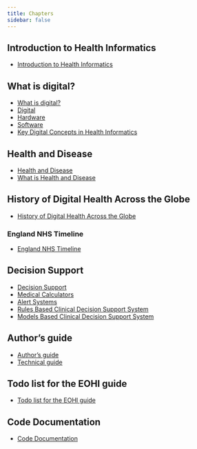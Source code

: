 ```yaml
---
title: Chapters
sidebar: false
---
```


## Introduction to Health Informatics

- [Introduction to Health Informatics](/chapters/1-introduction/index.qmd)

## What is digital?

- [What is digital?](/chapters/2-what-is-digital/index.qmd)
- [Digital](/chapters/2-what-is-digital/1-digital.qmd)
- [Hardware](/chapters/2-what-is-digital/2-hardware.qmd)
- [Software](/chapters/2-what-is-digital/3-software.qmd)
- [Key Digital Concepts in Health Informatics](/chapters/2-what-is-digital/4-key-digital-concepts-in-health-informatics.qmd)

## Health and Disease

- [Health and Disease](/chapters/3-health-and-disease/index.qmd)
- [What is Health and Disease](/chapters/3-health-and-disease/1-what-is-health.qmd)

## History of Digital Health Across the Globe

- [History of Digital Health Across the Globe](/chapters/7-history-of-digital-health-across-the-globe/index.qmd)

### England NHS Timeline

- [England NHS Timeline](/chapters/7-history-of-digital-health-across-the-globe/1-england/index.qmd)

## Decision Support

- [Decision Support](/chapters/9-clinical-decision-support-systems/index.qmd)
- [Medical Calculators](/chapters/9-clinical-decision-support-systems/1-medical-calculators.qmd)
- [Alert Systems](/chapters/9-clinical-decision-support-systems/2-alert-systems.qmd)
- [Rules Based Clinical Decision Support System](/chapters/9-clinical-decision-support-systems/3-rules-based.qmd)
- [Models Based Clinical Decision Support System](/chapters/9-clinical-decision-support-systems/4-models-based.qmd)

## Author's guide

- [Author's guide](/chapters/28-authors-guide/index.qmd)
- [Technical guide](/chapters/28-authors-guide/1-technical-guide.qmd)

## Todo list for the EOHI guide

- [Todo list for the EOHI guide](/chapters/29-todo.qmd)

## Code Documentation

- [Code Documentation](/chapters/code-documentation/index.html)
